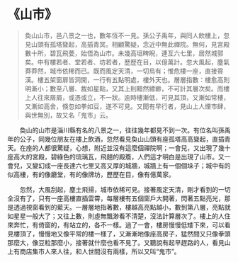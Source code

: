 # 《山市》

> 奐山山市，邑八景之一也，數年恆不一見。孫公子禹年，與同人飲樓上，忽見山頭有孤塔聳起，高插青冥。相顧驚疑，念近中無此禪院。無何，見宮殿數十所，碧瓦飛甍，始悟為山市。未幾高垣睥睨，連亙六七里，居然城郭矣。中有樓若者、堂若者、坊若者，歷歷在目，以億萬計。忽大風起，塵氣莽莽然，城市依稀而已。既而風定天清，一切烏有；惟危樓一座，直接霄漢。樓五架窗扉皆洞開，一行有五點明處，樓外天也。層層指數：樓愈高則明漸小；數至八層、裁如星點，又其上則黯然縹緲，不可計其層次矣。而樓上人往來屑屑，或憑或立，不一狀。逾時樓漸低，可見其頂，又漸如常樓，又漸如高舍，倏忽如拳如豆，遂不可見。又聞有早行者，見山上人煙市肆，與世無別，故又名「鬼市」云。

&emsp;&emsp;奐山的山市是淄川縣有名的八景之一，往往幾年都見不到一次。有位名叫孫禹年的公子，同幾位朋友在樓上飲酒，忽然看見奐山山頭有座孤塔高高聳起，直插青天。在座的人都很驚疑，心想，附近並沒有這麼個禪院啊；一會兒，又出現了幾十座高大的宮殿，碧綠色的琉璃瓦，飛翹的殿簷，人們這才明白是出現了山市。又一會兒，又變幻成一座長達六七里又高又厚的城牆，城牆上有一個個垛子；城中有的似高樓，有的像廳堂，有的像牌坊，歷歷在目，像有億萬家。

&emsp;&emsp;忽然，大風刮起，塵土飛揚，城市依稀可見。接著風定天清，剛才看到的一切全沒有了，只有一座高樓直插雲霄，每層樓有五個窗戶大開著，閃著五點亮光，那是透過視窗看到的藍天。一層層地指著數，樓越高亮點越小，數到第八層，亮點就如星星一般大了；又往上數，則虛無飄渺看不清楚，沒法計算層次了。樓上的人住來奔忙，有倚窗的，有站立的，各不一樣。過了一會，樓房慢慢低矮下來，可以看見樓頂了，慢慢地又像平常的樓一樣了，又漸漸地像座高房子，猛然間又只像拳頭那麼大，像豆粒那麼小，接著就什麼也看不見了。又聽說有起早趕路的人，看見山上有商店集市人來人往，和人世間沒有兩樣，所以又叫“鬼市”。
